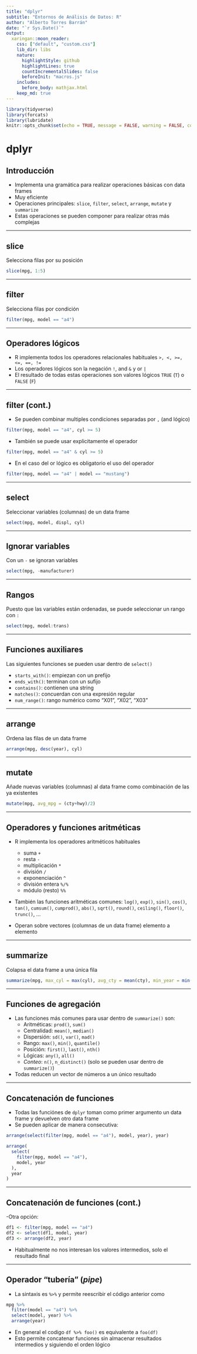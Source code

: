 ```yaml
---
title: "dplyr"
subtitle: "Entornos de Análisis de Datos: R"
author: "Alberto Torres Barrán"
date: "`r Sys.Date()`"
output:
  xaringan::moon_reader:
    css: ["default", "custom.css"]
    lib_dir: libs
    nature:
      highlightStyle: github
      highlightLines: true
      countIncrementalSlides: false
      beforeInit: "macros.js"
    includes:
      before_body: mathjax.html
    keep_md: true
---
```


```r
library(tidyverse)
library(forcats)
library(lubridate)
knitr::opts_chunk$set(echo = TRUE, message = FALSE, warning = FALSE, collapse = TRUE)
```

# dplyr

## Introducción

- Implementa una gramática para realizar operaciones básicas con data frames
- Muy eficiente
- Operaciones principales: `slice`, `filter`, `select`, `arrange`, `mutate` y `summarize`
- Estas operaciones se pueden componer para realizar otras más complejas

---

## slice

Selecciona filas por su posición

```r
slice(mpg, 1:5)
```

---

## filter

Selecciona filas por condición
```r
filter(mpg, model == "a4")
```

---

## Operadores lógicos

- R implementa todos los operadores relacionales habituales `>, <, >=, <=, ==, !=`
- Los operadores lógicos son la negación `!`, and `&` y or `|`
- El resultado de todas estas operaciones son valores lógicos `TRUE` (`T`) o `FALSE` (`F`)

---

## filter (cont.)

- Se pueden combinar multiples condiciones separadas por `,` (and lógico)
```r
filter(mpg, model == "a4", cyl >= 5)
```

- También se puede usar explicitamente el operador
```r
filter(mpg, model == "a4" & cyl >= 5)
```

- En el caso del or lógico es obligatorio el uso del operador
```r
filter(mpg, model == "a4" | model == "mustang")
```

---

## select

Seleccionar variables (columnas) de un data frame

```r
select(mpg, model, displ, cyl)
```

---

## Ignorar variables

Con un `-` se ignoran variables
```r
select(mpg, -manufacturer)
```

---

## Rangos

Puesto que las variables están ordenadas, se puede seleccionar un rango con `:`

```r
select(mpg, model:trans)
```

---

## Funciones auxiliares

Las siguientes funciones se pueden usar dentro de `select()`

- `starts_with()`: empiezan con un prefijo
- `ends_with()`: terminan con un sufijo
- `contains()`: contienen una string
- `matches()`: concuerdan con una expresión regular
- `num_range()`: rango numérico como "X01", "X02", "X03"

---

## arrange

Ordena las filas de un data frame
```r
arrange(mpg, desc(year), cyl)
```

---

## mutate

Añade nuevas variables (columnas) al data frame como combinación de las ya existentes
```r
mutate(mpg, avg_mpg = (cty+hwy)/2)
```

---

## Operadores y funciones aritméticas

- R implementa los operadores aritméticos habituales 
    + suma `+`
    + resta `-`
    + multiplicación `*`
    + división `/`
    + exponenciación `^`
    + división entera `%/%`
    + módulo (resto) `%%`

- También las funciones aritméticas comunes: `log()`, `exp()`, `sin()`, `cos()`, `tan()`, `cumsum()`, `cumprod()`, `abs()`, `sqrt()`, `round()`, `ceiling()`, `floor()`, `trunc()`, ...

- Operan sobre vectores (columnas de un data frame) elemento a elemento

---

## summarize

Colapsa el data frame a una única fila

```r
summarize(mpg, max_cyl = max(cyl), avg_cty = mean(cty), min_year = min(year))
```

---

## Funciones de agregación

- Las funciones más comunes para usar dentro de `summarize()` son: 
    + Aritméticas: `prod()`, `sum()`
    + Centralidad: `mean()`, `median()`
    + Dispersión: `sd()`, `var()`, `mad()`
    + Rango: `max()`, `min()`, `quantile()`
    + Posición: `first()`, `last()`, `nth()`
    + Lógicas: `any()`, `all()`
    + *Conteo*: `n()`, `n_distinct()` (solo se pueden usar dentro de `summarize()`)
    
- Todas reducen un vector de números a un único resultado

---

## Concatenación de funciones

- Todas las funciónes de `dplyr` toman como primer argumento un data frame y devuelven otro data frame
- Se pueden aplicar de manera consecutiva:

```r
arrange(select(filter(mpg, model == "a4"), model, year), year)

arrange(
  select(
    filter(mpg, model == "a4"), 
    model, year
  ), 
  year
)
```

---

## Concatenación de funciones (cont.)

-Otra opción:
```r
df1 <- filter(mpg, model == "a4")
df2 <- select(df1, model, year)
df3 <- arrange(df2, year)
```

- Habitualmente no nos interesan los valores intermedios, solo el resultado final

---

## Operador "tubería" (*pipe*)

- La sintaxis es `%>%` y permite reescribir el código anterior como

```r
mpg %>%
  filter(model == "a4") %>%
  select(model, year) %>%
  arrange(year)
```

- En general el codigo `df %>% foo()` es equivalente a `foo(df)`
- Esto permite concatenar funciones sin almacenar resultados intermedios y siguiendo el orden lógico
